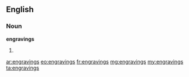 ==English==

===Noun===
'''engravings'''

# {{plural of|[[engraving]]}}

[[ar:engravings]]
[[eo:engravings]]
[[fr:engravings]]
[[mg:engravings]]
[[my:engravings]]
[[ta:engravings]]